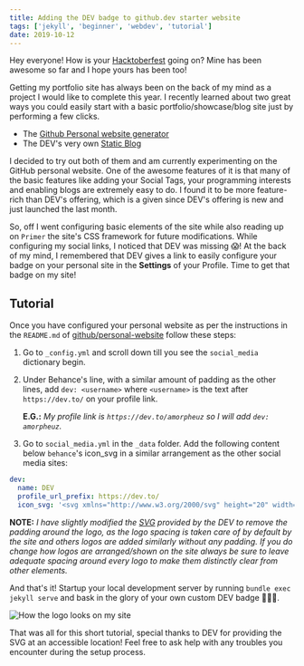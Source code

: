 ```yaml
---
title: Adding the DEV badge to github.dev starter website
tags: ['jekyll', 'beginner', 'webdev', 'tutorial']
date: 2019-10-12
---
```

Hey everyone! How is your [Hacktoberfest](https://hacktoberfest.digitalocean.com/) going on? Mine has been awesome so far and I hope yours has been too!

Getting my portfolio site has always been on the back of my mind as a project I would like to complete this year. I recently learned about two great ways you could easily start with a basic portfolio/showcase/blog site just by performing a few clicks. 
- The [Github Personal website generator](https://github.dev/)
- The DEV's very own [Static Blog](https://dev.to/devteam/you-can-now-generate-self-hostable-static-blogs-right-from-your-dev-content-via-stackbit-7a5)

I decided to try out both of them and am currently experimenting on the GitHub personal website. One of the awesome features of it is that many of the basic features like adding your Social Tags, your programming interests and enabling blogs are extremely easy to do. I found it to be more feature-rich than DEV's offering, which is a given since DEV's offering is new and just launched the last month.

So, off I went configuring basic elements of the site while also reading up on `Primer` the site's CSS framework for future modifications. While configuring my social links, I noticed that DEV was missing 😱! At the back of my mind, I remembered that DEV gives a link to easily configure your badge on your personal site in the **Settings** of your Profile. Time to get that badge on my site!

## Tutorial
Once you have configured your personal website as per the instructions in the `README.md` of [github/personal-website](https://github.com/github/personal-website) follow these steps:
1. Go to `_config.yml` and scroll down till you see the `social_media` dictionary begin.
2. Under Behance's line, with a similar amount of padding as the other lines, add `dev: <username>` where `<username>` is the text after `https://dev.to/` on your profile link.

    **E.G.:** *My profile link is `https://dev.to/amorpheuz` so I will add 
    `dev: amorpheuz`.*
3. Go to `social_media.yml` in the `_data` folder. Add the following content below `behance`'s icon_svg in a similar arrangement as the other social media sites:
```yml
dev:
  name: DEV
  profile_url_prefix: https://dev.to/
  icon_svg: '<svg xmlns="http://www.w3.org/2000/svg" height="20" width="20" viewBox="0 0 512 512" fill="#959da5"><path d="M137.3,201.5c-4.4-3.3-8.9-5-13.3-5H104v119.4H124c4.4,0,8.9-1.7,13.3-5c4.4-3.3,6.7-8.3,6.7-14.9v-79.6C143.9,209.8,141.7,204.8,137.3,201.5L137.3,201.5z M461.8,0H50.2C22.5,0,0.1,22.4,0,50.1v411.9C0.1,489.6,22.5,512,50.2,512h411.7c27.7,0,50.1-22.4,50.2-50.1V50.1C511.9,22.4,489.5,0,461.8,0z M176.2,296.2c0,21.5-13.3,54.1-55.3,54h-53V161.1h54.1c40.5,0,54.1,32.5,54.1,54L176.2,296.2L176.2,296.2z M291.3,194.9h-60.9v43.9h37.2v33.8h-37.2v43.9h60.9v33.8h-71.1c-12.8,0.3-23.4-9.7-23.7-22.5v-143c-0.3-12.7,9.8-23.3,22.5-23.6h72.2L291.3,194.9L291.3,194.9z M409.7,326.7c-15.1,35.1-42.1,28.1-54.2,0l-44-165.5h37.2l34,130l33.8-130h37.2L409.7,326.7L409.7,326.7z"/></svg>'
```

**NOTE:** *I have slightly modified the [SVG](https://d2fltix0v2e0sb.cloudfront.net/dev-badge.svg) provided by the DEV to remove the padding around the logo, as the logo spacing is taken care of by default by the site and others logos are added similarly without any padding. If you do change how logos are arranged/shown on the site always be sure to leave adequate spacing around every logo to make them distinctly clear from other elements.*

And that's it! Startup your local development server by running `bundle exec jekyll serve` and bask in the glory of your own custom DEV badge 🎉🎉🎉.

<Image src='https://thepracticaldev.s3.amazonaws.com/i/kbcx46vvdllb4bx62qki.png' alt='How the logo looks on my site'/>

That was all for this short tutorial, special thanks to DEV for providing the SVG at an accessible location! Feel free to ask help with any troubles you encounter during the setup process.